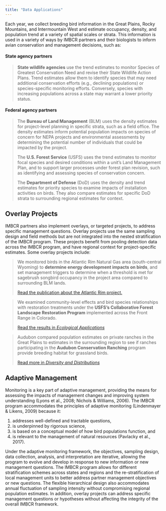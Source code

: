```yaml
---
title: "Data Applications"
---
```


Each year, we collect breeding bird information in the Great Plains, Rocky Mountains, and Intermountain West and estimate occupancy, density, and population trend at a variety of spatial scales or strata. This information is used in a variety of ways by IMBCR partners and their biologists to inform avian conservation and management decisions, such as:  

#### State agency partners
> **State wildlife agencies** use the trend estimates to monitor Species of Greatest Conservation Need and revise their State Wildlife Action Plans. Trend estimates allow them to identify species that may need additional conservation efforts (e.g., declining populations) or species-specific monitoring efforts. Conversely, species with increasing populations across a state may warrant a lower priority status.  

#### Federal agency partners
> The **Bureau of Land Management** (BLM) uses the density estimates for project-level planning in specific strata, such as a field office. The density estimates inform potential population impacts on species of concern for NEPA projects and environmental assessments by determining the potential number of individuals that could be impacted by the project.  
>
> The **U.S. Forest Service** (USFS) uses the trend estimates to monitor focal species and desired conditions within a unit’s Land Management Plan, and to support larger processes under forest plan revision, such as identifying and assessing species of conservation concern.  
>
> The **Department of Defense** (DoD) uses the density and trend estimates for priority species to examine impacts of installation activities on birds. They also compare estimates for specific DoD strata to surrounding regional estimates for context.  



## Overlay Projects

IMBCR partners also implement overlays, or targeted projects, to address specific management questions. Overlay projects use the same sampling design and field methods but are not integrated into the nested stratification of the IMBCR program. These projects benefit from pooling detection data across the IMBCR program, and have regional context for project-specific estimates. Some overlay projects include:  

>
>
> We monitored birds in the Atlantic Rim Natural Gas area (south-central Wyoming) to **determine energy development impacts on birds**, and set management triggers to determine when a threshold is met for sagebrush songbird occupancy in the project area compared to surrounding BLM lands.  
>
>
>[Read the publication about the Atlantic Rim project.](https://esajournals.onlinelibrary.wiley.com/doi/10.1002/ecs2.4479)
>



>
>
> We examined community-level effects and bird species relationships with restoration treatments under the **USFS’s Collaborative Forest Landscape Restoration Program** implemented across the Front Range in Colorado. 
>
>
>
>[Read the results in *Ecological Applications*](https://www.birdconservancy.org/wp-content/uploads/2021/07/LatifEtAl2020ForestRestorationBenefitsBirds.pdf)

>
>
> Audubon compared population estimates on private ranches in the Great Plains to estimates in the surrounding region to see if ranches participating in the **Audubon Conservation Ranching** program provide breeding habitat for grassland birds.  
>
>
>[Read more in *Diversity and Distributions*](https://onlinelibrary.wiley.com/doi/10.1111/ddi.13163)


## Adaptive Management

Monitoring is a key part of adaptive management, providing the means for assessing the impacts of management changes and improving system understanding (Lyons et al., 2008; Nichols & Williams, 2006). The IMBCR program accommodates the principles of adaptive monitoring (Lindenmayer & Likens, 2009) because it:  

1. addresses well-defined and tractable questions,  
2. is underpinned by rigorous science, 
3. is based on a conceptual model of how bird populations function, and  
4. is relevant to the management of natural resources (Pavlacky et al., 2017).  

Under the adaptive monitoring framework, the objectives, sampling design, data collection, analysis, and interpretation are iterative, allowing the program to evolve and develop in response to new information or new management questions. The IMBCR program allows for different stratification schemes across states and regions and the re-stratification of local management units to better address partner management objectives or new questions. The flexible hierarchical design also accommodates annual fluctuation of sampling intensity without compromising regional population estimates. In addition, overlay projects can address specific management questions or hypotheses without affecting the integrity of the overall IMBCR framework.  
